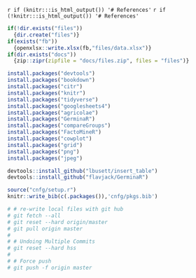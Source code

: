 \newpage 

`r if (knitr:::is_html_output()) '# References'`
`r if (!knitr:::is_html_output()) '# References'`

```r
if(!dir.exists("files"))
  {dir.create("files")}
if(exists("fb"))
  {openxlsx::write.xlsx(fb,"files/data.xlsx")}
if(dir.exists("docs"))
  {zip::zipr(zipfile = "docs/files.zip", files = "files")}
```

```r

install.packages("devtools")
install.packages("bookdown")
install.packages("citr")
install.packages("knitr")
install.packages("tidyverse")
install.packages("googlesheets4")
install.packages("agricolae")
install.packages("GerminaR")
install.packages("compareGroups")
install.packages("FactoMineR")
install.packages("cowplot")
install.packages("grid")
install.packages("png")
install.packages("jpeg")

devtools::install_github("lbusett/insert_table")
devtools::install_github("flavjack/GerminaR")

source("cnfg/setup.r")
knitr::write_bib(c(.packages()),'cnfg/pkgs.bib')

```

```r
# # re-write local files with git hub
# git fetch --all
# git reset --hard origin/master
# git pull origin master
# 
# # Undoing Multiple Commits
# git reset --hard hss
# 
# # Force push 
# git push -f origin master
```
